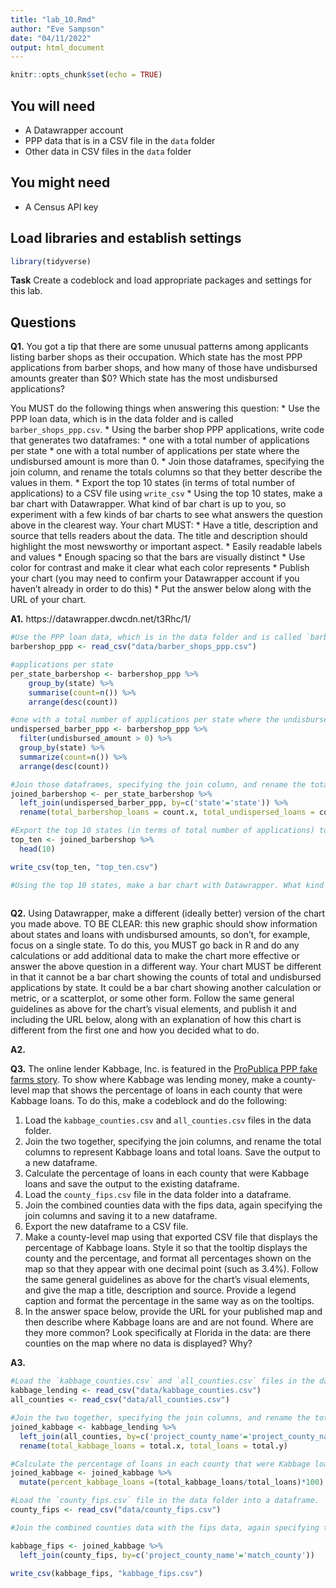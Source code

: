 ```yaml
---
title: "lab_10.Rmd"
author: "Eve Sampson"
date: "04/11/2022"
output: html_document
---
```


```r
knitr::opts_chunk$set(echo = TRUE)
```

## You will need

* A Datawrapper account
* PPP data that is in a CSV file in the `data` folder
* Other data in CSV files in the `data` folder

## You might need

* A Census API key

## Load libraries and establish settings

```r
library(tidyverse)
```

**Task** Create a codeblock and load appropriate packages and settings for this lab.

## Questions

**Q1.** You got a tip that there are some unusual patterns among applicants listing barber shops as their occupation. Which state has the most PPP applications from barber shops, and how many of those have undisbursed amounts greater than $0? Which state has the most undisbursed applications?

You MUST do the following things when answering this question:
* Use the PPP loan data, which is in the data folder and is called `barber_shops_ppp.csv`.
* Using the barber shop PPP applications, write code that generates two dataframes:
  * one with a total number of applications per state
  * one with a total number of applications per state where the undisbursed amount is more than 0.
* Join those dataframes, specifying the join column, and rename the totals columns so that they better describe the values in them.
* Export the top 10 states (in terms of total number of applications) to a CSV file using `write_csv`
* Using the top 10 states, make a bar chart with Datawrapper. What kind of bar chart is up to you, so experiment with a few kinds of bar charts to see what answers the question above in the clearest way. Your chart MUST:
  * Have a title, description and source that tells readers about the data. The title and description should highlight the most newsworthy or important aspect.
  * Easily readable labels and values
  * Enough spacing so that the bars are visually distinct
  * Use color for contrast and make it clear what each color represents
* Publish your chart (you may need to confirm your Datawrapper account if you haven't already in order to do this)
* Put the answer below along with the URL of your chart.

**A1.**
https://datawrapper.dwcdn.net/t3Rhc/1/
```r
#Use the PPP loan data, which is in the data folder and is called `barber_shops_ppp.csv`
barbershop_ppp <- read_csv("data/barber_shops_ppp.csv")

#applications per state
per_state_barbershop <- barbershop_ppp %>%
    group_by(state) %>%
    summarise(count=n()) %>%
    arrange(desc(count))

#one with a total number of applications per state where the undisbursed amount is more than 0.
undispersed_barber_ppp <- barbershop_ppp %>%
  filter(undisbursed_amount > 0) %>%
  group_by(state) %>%
  summarize(count=n()) %>%
  arrange(desc(count))

#Join those dataframes, specifying the join column, and rename the totals columns so that they better describe the values in them.
joined_barbershop <- per_state_barbershop %>%
  left_join(undispersed_barber_ppp, by=c('state'='state')) %>%
  rename(total_barbershop_loans = count.x, total_undispersed_loans = count.y)

#Export the top 10 states (in terms of total number of applications) to a CSV file using `write_csv`
top_ten <- joined_barbershop %>% 
  head(10) 

write_csv(top_ten, "top_ten.csv")

#Using the top 10 states, make a bar chart with Datawrapper. What kind of bar chart is up to you, so experiment with a few kinds of bar charts to see what answers the question above in the clearest way.
  

```


**Q2.** Using Datawrapper, make a different (ideally better) version of the chart you made above. TO BE CLEAR: this new graphic should show information about states and loans with undisbursed amounts, so don't, for example, focus on a single state. To do this, you MUST go back in R and do any calculations or add additional data to make the chart more effective or answer the above question in a different way. Your chart MUST be different in that it cannot be a bar chart showing the counts of total and undisbursed applications by state. It could be a bar chart showing another calculation or metric, or a scatterplot, or some other form. Follow the same general guidelines as above for the chart's visual elements, and publish it and including the URL below, along with an explanation of how this chart is different from the first one and how you decided what to do.

**A2.**

**Q3.** The online lender Kabbage, Inc. is featured in the [ProPublica PPP fake farms story](https://www.propublica.org/article/ppp-farms). To show where Kabbage was lending money, make a county-level map that shows the percentage of loans in each county that were Kabbage loans. To do this, make a codeblock and do the following:

1. Load the `kabbage_counties.csv` and `all_counties.csv` files in the data folder.
2. Join the two together, specifying the join columns, and rename the total columns to represent Kabbage loans and total loans. Save the output to a new dataframe.
3. Calculate the percentage of loans in each county that were Kabbage loans and save the output to the existing dataframe.
4. Load the `county_fips.csv` file in the data folder into a dataframe.
5. Join the combined counties data with the fips data, again specifying the join columns and saving it to a new dataframe.
6. Export the new dataframe to a CSV file.
7. Make a county-level map using that exported CSV file that displays the percentage of Kabbage loans. Style it so that the tooltip displays the county and the percentage, and format all percentages shown on the map so that they appear with one decimal point (such as 3.4%). Follow the same general guidelines as above for the chart's visual elements, and give the map a title, description and source. Provide a legend caption and format the percentage in the same way as on the tooltips.
8. In the answer space below, provide the URL for your published map and then describe where Kabbage loans are and are not found. Where are they more common? Look specifically at Florida in the data: are there counties on the map where no data is displayed? Why?

**A3.**  

```r
#Load the `kabbage_counties.csv` and `all_counties.csv` files in the data folder.
kabbage_lending <- read_csv("data/kabbage_counties.csv")
all_counties <- read_csv("data/all_counties.csv")

#Join the two together, specifying the join columns, and rename the total columns to represent Kabbage loans and total loans. Save the output to a new dataframe.
joined_kabbage <- kabbage_lending %>%
  left_join(all_counties, by=c('project_county_name'='project_county_name', "project_state"="project_state")) %>%
  rename(total_kabbage_loans = total.x, total_loans = total.y)

#Calculate the percentage of loans in each county that were Kabbage loans and save the output to the existing dataframe.
joined_kabbage <- joined_kabbage %>%
  mutate(percent_kabbage_loans =(total_kabbage_loans/total_loans)*100)

#Load the `county_fips.csv` file in the data folder into a dataframe.
county_fips <- read_csv("data/county_fips.csv")

#Join the combined counties data with the fips data, again specifying the join columns and saving it to a new dataframe.

kabbage_fips <- joined_kabbage %>%
  left_join(county_fips, by=c('project_county_name'='match_county'))

write_csv(kabbage_fips, "kabbage_fips.csv")
```